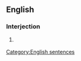 ==English==

===Interjection===
{{en-interj|head=[[there]] [[ya]] [[go]]}}

# {{label|en|informal}} {{alternative form of|there you go|lang=en}}

[[Category:English sentences]]